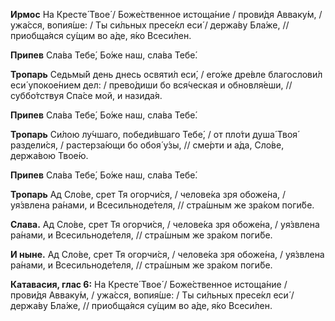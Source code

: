 **Ирмос** На Кресте́ Твое́ / Боже́ственное истоща́ние / прови́дя Авваку́м, / ужа́сся, вопия́ше: / Ты си́льных пресе́кл еси́ / держа́ву Бла́же, // приобща́яся су́щим во а́де, я́ко Всеси́лен.

**Припев** Сла́ва	Тебе́, Бо́же наш, сла́ва Тебе́.

**Тропарь** Седьмы́й день днесь освяти́л еси́, / его́же дре́вле благослови́л еси́ упокое́нием дел: / прево́диши бо вся́ческая и обновля́еши, // суббо́тствуя Спа́се мой, и назида́я.

**Припев** Сла́ва	Тебе́, Бо́же наш, сла́ва Тебе́.

**Тропарь** Си́лою лу́чшаго, победи́вшаго Тебе́, / от пло́ти душа́ Твоя́ раздели́ся, / растерза́ющи бо обоя́ у́зы, // сме́рти и а́да, Сло́ве, держа́вою Твое́ю.

**Припев** Сла́ва	Тебе́, Бо́же наш, сла́ва Тебе́.

**Тропарь** Ад Сло́ве, срет Тя огорчи́ся, / челове́ка зря обоже́на, / уя́звлена ра́нами, и Всесильноде́теля, // стра́шным же зра́ком поги́бе.

**Слава.** Ад Сло́ве, срет Тя огорчи́ся, / челове́ка зря обоже́на, / уя́звлена ра́нами, и Всесильноде́теля, // стра́шным же зра́ком поги́бе.

**И ныне.** Ад Сло́ве, срет Тя огорчи́ся, / челове́ка зря обоже́на, / уя́звлена ра́нами, и Всесильноде́теля, // стра́шным же зра́ком поги́бе.

**Катавасия, глас 6:** На Кресте́ Твое́ / Боже́ственное истоща́ние / прови́дя Авваку́м, / ужа́сся, вопия́ше: / Ты си́льных пресе́кл еси́ / держа́ву Бла́же, // приобща́яся су́щим во а́де, я́ко Всеси́лен.
